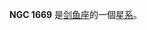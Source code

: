 {{NGCInfoBox|NGCID=NGC 1669|發現者=約翰·弗里德里希·威廉·赫歇爾|發現日期=1835年12月20日|其他編號=ESO 84-38,IRAS04428-6553|曆元=J2000.0|赤經=4時43分0秒
|赤緯=-65°48'51"|星座=剑鱼座|星體=星系|星等=14|表面亮度=12.6|藍等=14.9}}

'''NGC 1669''' 是[[剑鱼座|剑鱼座]]的一個[[星系|星系]]。

{{NGCReference|1669}}
{{Catalogs|NGC=1669}}